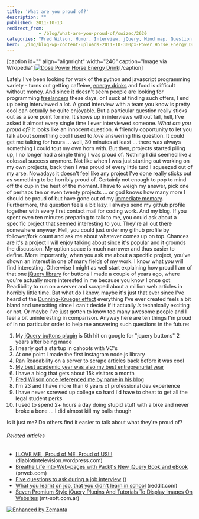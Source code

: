```yaml
---
title: 'What are you proud of?'
description: ""
published: 2011-10-13
redirect_from: 
            - /blog/what-are-you-proud-of/swizec/2620
categories: "Fred Wilson, Humor, Interview, jQuery, Mind map, Question, Uncategorized"
hero: ./img/blog-wp-content-uploads-2011-10-300px-Power_Horse_Energy_Drink3.jpg
---
```

\[caption id=&quot;&quot; align=&quot;alignright&quot; width=&quot;240&quot; caption=&quot;Image via Wikipedia&quot;][![Dose Power Horse Energy Drink](./img/blog-wp-content-uploads-2011-10-300px-Power_Horse_Energy_Drink3.jpg "Dose Power Horse Energy Drink")](http://commons.wikipedia.org/wiki/File:Power_Horse_Energy_Drink.jpg)\[/caption]

Lately I&#x27;ve been looking for work of the python and javascript programming variety - turns out getting caffeine, [energy drinks](http://en.wikipedia.org/wiki/Energy_drink "Energy drink") and food is difficult without money. And since it doesn&#x27;t seem people are looking for programming [freelancers](http://en.wikipedia.org/wiki/Freelancer "Freelancer") these days, or I suck at finding such offers, I end up being interviewed a lot. A good interview with a team you know is pretty cool can actually be quite enjoyable. But a particular question really sticks out as a sore point for me. It shows up in interviews without fail, hell, I&#x27;ve asked it almost every single time I ever interviewed someone. _What are you proud of?_ It looks like an innocent question. A friendly opportunity to let you talk about something cool I used to _love_ answering this question. It could get me talking for hours ... well, 30 minutes at least ... there was always something I could tout my own horn with. But then, projects started piling up, I no longer had a single thing I was proud of. Nothing I did seemed like a colossal success anymore. Not like when I was just starting out working on my own projects, back then I was proud of every little turd I squeezed out of my arse. Nowadays it doesn&#x27;t feel like any project I&#x27;ve done really sticks out as something to be horribly proud of. Certainly not enough to pop to mind off the cup in the heat of the moment. I have to weigh my answer, pick one of perhaps ten or even twenty projects ... or god knows how many more I should be proud of but have gone out of my [immediate memory](http://en.wikipedia.org/wiki/Working_memory "Working memory"). Furthermore, the question feels a bit lazy. I always send my github profile together with every first contact mail for coding work. And my blog. If you spent even ten minutes preparing to talk to me, you could ask about a specific project that seemed interesting to you. They&#x27;re all out there somewhere anyway. Hell, you could just order my github profile by follower/fork count and ask me about whatever comes up on top. Chances are it&#x27;s a project I will enjoy talking about since it&#x27;s popular and it grounds the discussion. My option space is much narrower and thus easier to define. More importantly, when you ask me about a specific project, you&#x27;ve shown an interest in one of many fields of my work. I know what _you_ will find interesting. Otherwise I might as well start explaining how proud I am of that one [jQuery library](http://jquery.com/ "JQuery") for buttons I made a couple of years ago, where you&#x27;re actually more interested in me because you know I once got Readibility to run on a server and scraped about a million web articles in horribly little time. But what do I know, maybe it&#x27;s just that ever since I&#x27;ve heard of the [Dunning-Krueger effect](http://en.wikipedia.org/wiki/Dunning%E2%80%93Kruger_effect "Dunning–Kruger effect") everything I&#x27;ve ever created feels a bit bland and unexciting since I can&#x27;t decide if it actually _is_ technically exciting or not. Or maybe I&#x27;ve just gotten to know too many awesome people and I feel a bit uninteresting in comparison. Anyway here are ten things I&#x27;m proud of in no particular order to help me answering such questions in the future:

1. My [jQuery buttons plugin](http://swizec.com/code/styledButton/) is 5th hit on google for &quot;jquery buttons&quot; 2 years after being made
2. I nearly got a startup in cahoots with VC&#x27;s
3. At one point I made the first instagram node.js library
4. Ran Readability on a server to scrape articles back before it was cool
5. [My best academic year was also my best entreprenurial year](http://swizec.com/blog/doing-a-startup-taught-me-the-value-of-staying-in-school/swizec/1819 "Doing a startup taught me the value of staying in school")
6. I have a blog that gets about 15k visitors a month
7. [Fred Wilson](http://www.avc.com/ "Fred Wilson")[ once referenced me by name in his blog](http://www.avc.com/a_vc/2010/09/ping.html)
8. I&#x27;m 23 and I have more than 6 years of professional dev experience
9. I have never screwed up college so hard I&#x27;d have to cheat to get all the legal student perks
10. I used to spend 2+ hours a day doing stupid stuff with a bike and never broke a bone ... I did almost kill my balls though

Is it just me? Do others find it easier to talk about what they&#x27;re proud of?

###### Related articles

- [I LOVE ME , Proud of ME, Proud of US!!!](http://diablotintelevision.wordpress.com/2011/09/06/i-love-me-proud-of-me-proud-of-us/) (diablotintelevision.wordpress.com)
- [Breathe Life into Web-pages with Packt&#x27;s New jQuery Book and eBook](http://www.prweb.com/releases/2011/10/prweb8856078.htm) (prweb.com)
- [Five questions to ask during a job interview](http://www.ksl.com?nid=148&sid=16958094&s_cid=rss-148) ()
- [What you learnt on job, that you didn&#x27;t learn in school](http://www.reddit.com/r/coding/comments/ksq7m/first_programming_job_what_did_you_learn_on_the/) (reddit.com)
- [Seven Premium Style jQuery Plugins And Tutorials To Display Images On Websites](http://www.mt-soft.com.ar/2011/10/12/seven-premium-style-jquery-plugins-and-tutorials-to-display-images-on-websites/) (mt-soft.com.ar)

[![Enhanced by Zemanta](http://img.zemanta.com/zemified_e.png?x-id=7de9171c-aa1f-48a7-a3c7-1deb4f49d342)](http://www.zemanta.com/ "Enhanced by Zemanta")
